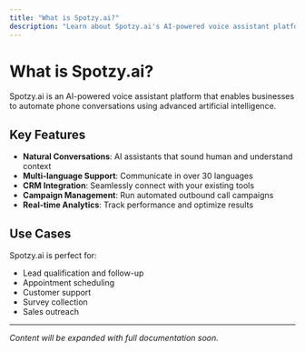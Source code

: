 ```yaml
---
title: "What is Spotzy.ai?"
description: "Learn about Spotzy.ai's AI-powered voice assistant platform"
---
```


# What is Spotzy.ai?

Spotzy.ai is an AI-powered voice assistant platform that enables businesses to automate phone conversations using advanced artificial intelligence.

## Key Features

- **Natural Conversations**: AI assistants that sound human and understand context
- **Multi-language Support**: Communicate in over 30 languages
- **CRM Integration**: Seamlessly connect with your existing tools
- **Campaign Management**: Run automated outbound call campaigns
- **Real-time Analytics**: Track performance and optimize results

## Use Cases

Spotzy.ai is perfect for:
- Lead qualification and follow-up
- Appointment scheduling
- Customer support
- Survey collection
- Sales outreach

---

*Content will be expanded with full documentation soon.*
